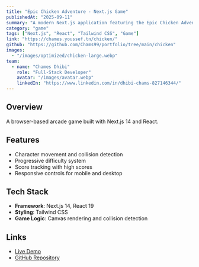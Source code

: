 ```yaml
---
title: "Epic Chicken Adventure - Next.js Game"
publishedAt: "2025-09-11"
summary: "A modern Next.js application featuring the Epic Chicken Adventure game with enhanced UI, responsive design, and professional styling built with React and Tailwind CSS."
category: "game"
tags: ["Next.js", "React", "Tailwind CSS", "Game"]
link: "https://chames.youssef.tn/chicken/"
github: "https://github.com/Chams99/portfolio/tree/main/chicken"
images:
  - "/images/optimized/chicken-large.webp"
team:
  - name: "Chames Dhibi"
    role: "Full-Stack Developer"
    avatar: "/images/avatar.webp"
    linkedIn: "https://www.linkedin.com/in/dhibi-chams-827146344/"
---
```


## Overview

A browser-based arcade game built with Next.js 14 and React.

## Features

- Character movement and collision detection
- Progressive difficulty system
- Score tracking with high scores
- Responsive controls for mobile and desktop

## Tech Stack

- **Framework**: Next.js 14, React 19
- **Styling**: Tailwind CSS
- **Game Logic**: Canvas rendering and collision detection

## Links

- [Live Demo](https://chames.youssef.tn/chicken/)
- [GitHub Repository](https://github.com/Chams99/portfolio/tree/main/chicken)


